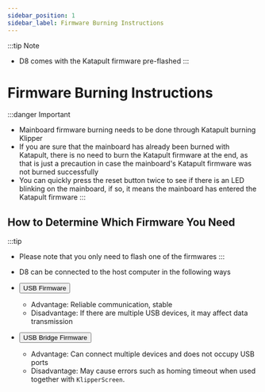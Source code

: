 ```yaml
---
sidebar_position: 1
sidebar_label: Firmware Burning Instructions
---
```



:::tip Note
* D8 comes with the Katapult firmware pre-flashed
:::

# Firmware Burning Instructions

:::danger Important
* Mainboard firmware burning needs to be done through Katapult burning Klipper
* If you are sure that the mainboard has already been burned with Katapult, there is no need to burn the Katapult firmware at the end, as that is just a precaution in case the mainboard's Katapult firmware was not burned successfully
* You can quickly press the reset button twice to see if there is an LED blinking on the mainboard, if so, it means the mainboard has entered the Katapult firmware
:::

## How to Determine Which Firmware You Need

:::tip
* Please note that you only need to flash one of the firmwares
:::

* D8 can be connected to the host computer in the following ways
* <Button variant="contained" disableElevation href="./usb">USB Firmware</Button>
    * Advantage: Reliable communication, stable
    * Disadvantage: If there are multiple USB devices, it may affect data transmission
* <Button variant="contained" disableElevation href="./can">USB Bridge Firmware</Button>
    * Advantage: Can connect multiple devices and does not occupy USB ports
    * Disadvantage: May cause errors such as homing timeout when used together with `KlipperScreen`.

